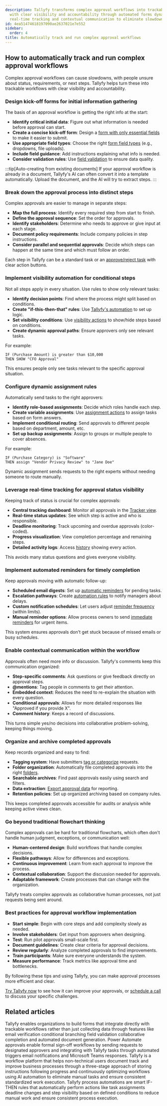 ```yaml
---
description: Tallyfy transforms complex approval workflows into trackable processes
  with clear visibility and accountability through automated forms dynamic assignments
  real-time tracking and contextual communication to eliminate slowdowns and confusion.
id: 4ea51474618197090ae2637021e7e552
sidebar:
  order: 4
title: Automatically track and run complex approval workflows
---
```


## How to automatically track and run complex approval workflows

Complex approval workflows can cause slowdowns, with people unsure about status, requirements, or next steps. Tallyfy helps turn these into trackable workflows with clear visibility and accountability.

### Design kick-off forms for initial information gathering

The basis of an approval workflow is getting the right info at the start:

- **Identify critical initial data**: Figure out what information is needed before approval can start.
- **Create a concise kick-off form**: Design a [form with only essential fields](/products/pro/tutorials/how-to/build-effective-forms/) to make it easier to submit.
- **Use appropriate field types**: Choose the right [form field types](/products/pro/tracking-and-tasks/tasks/what-are-form-fields-in-tallyfy/) (e.g., dropdowns, file uploads).
- **Include field guidance**: Add instructions explaining what info is needed.
- **Consider validation rules**: Use [field validation](/products/pro/tracking-and-tasks/tasks/what-are-form-fields-in-tallyfy/#short-text-field) to ensure data quality.

:::tip[Auto-creating from existing documents]
If your approval workflow is already in a document, Tallyfy's AI can often convert it into a template automatically. Upload the document, and the AI will try to extract steps.
:::

### Break down the approval process into distinct steps

Complex approvals are easier to manage in separate steps:

- **Map the full process**: Identify every required step from start to finish.
- **Define the approval sequence**: Set the order for approvals.
- **Identify stakeholders**: Determine who needs to approve or give input at each stage.
- **Document policy requirements**: Include company policies in step instructions.
- **Consider parallel and sequential approvals**: Decide which steps can happen at the same time and which must follow an order.

Each step in Tallyfy can be a standard task or an [approve/reject task](/products/pro/tracking-and-tasks/tasks/what-types-of-tasks-can-i-create-with-tallyfy/#approvereject) with clear action buttons.

### Implement visibility automation for conditional steps

Not all steps apply in every situation. Use rules to show only relevant tasks:

- **Identify decision points**: Find where the process might split based on conditions.
- **Create "if-this-then-that" rules**: Use [Tallyfy's automation](/products/pro/documenting/templates/automations/) to set up logic.
- **Set visibility conditions**: Use [visibility actions](/products/pro/documenting/templates/automations/actions/visibility-actions/) to show/hide steps based on conditions.
- **Create dynamic approval paths**: Ensure approvers only see relevant tasks.

For example:
```
IF (Purchase Amount) is greater than $10,000
THEN SHOW "CFO Approval"
```
This ensures people only see tasks relevant to the specific approval situation.

### Configure dynamic assignment rules

Automatically send tasks to the right approvers:

- **Identify role-based assignments**: Decide which roles handle each step.
- **Create variable assignments**: Use [assignment actions](/products/pro/documenting/templates/automations/actions/asignment-actions/) to assign tasks based on form answers.
- **Implement conditional routing**: Send approvals to different people based on department, amount, etc.
- **Set up backup assignments**: Assign to groups or multiple people to cover absences.

For example:
```
IF (Purchase Category) is "Software"
THEN assign "Vendor Privacy Review" to "Jane Doe"
```
Dynamic assignment sends requests to the right experts without needing someone to route manually.

### Leverage real-time tracking for approval status visibility

Keeping track of status is crucial for complex approvals:

- **Central tracking dashboard**: Monitor all approvals in the [Tracker view](/products/pro/tracking-and-tasks/tracker-view/how-can-i-manage-and-track-my-processes-on-tallyfy/).
- **Real-time status updates**: See which step is active and who is responsible.
- **Deadline monitoring**: Track upcoming and overdue approvals (color-coded).
- **Progress visualization**: View completion percentage and remaining steps.
- **Detailed activity logs**: Access [history](/products/pro/tracking-and-tasks/tracker-view/how-can-i-track-process-activities-on-tallyfy/) showing every action.

This avoids many status questions and gives everyone visibility.

### Implement automated reminders for timely completion

Keep approvals moving with automatic follow-up:

- **Scheduled email digests**: Set up [automatic reminders](/products/pro/tracking-and-tasks/tasks/how-can-i-send-email-reminders-in-tallyfy/) for pending tasks.
- **Escalation pathways**: Create [automation rules](/products/pro/documenting/templates/automations/actions/status-actions/) to notify managers about delays.
- **Custom notification schedules**: Let users adjust [reminder frequency](/products/pro/settings/personal-settings/how-can-i-manage-email-notifications-in-tallyfy/) (within limits).
- **Manual reminder options**: Allow process owners to send [immediate reminders](/products/pro/tracking-and-tasks/tasks/how-can-i-send-email-reminders-in-tallyfy/#sending-manual-ad-hoc-reminders) for urgent items.

This system ensures approvals don't get stuck because of missed emails or busy schedules.

### Enable contextual communication within the workflow

Approvals often need more info or discussion. Tallyfy's comments keep this communication organized:

- **Step-specific comments**: Ask questions or give feedback directly on approval steps.
- **\@mentions**: Tag people in comments to get their attention.
- **Embedded context**: Reduces the need to re-explain the situation with every question.
- **Conditional approvals**: Allows for more detailed responses like "Approved if you provide X".
- **Comment history**: Keeps a record of discussions.

This turns simple yes/no decisions into collaborative problem-solving, keeping things moving.

### Organize and archive completed approvals

Keep records organized and easy to find:

- **Tagging system**: Have submitters [tag or categorize](/products/pro/documenting/templates/how-to-manage-templates-and-processes-with-tags/) requests.
- **Folder organization**: Automatically file completed approvals into the right [folders](/products/pro/tracking-and-tasks/tracker-view/organize-processes/).
- **Searchable archives**: Find past approvals easily using search and filters.
- **Data extraction**: [Export approval data](/products/pro/tracking-and-tasks/processes/how-can-i-export-tallyfy-processes-to-csv/) for reporting.
- **Retention policies**: Set up organized archiving based on company rules.

This keeps completed approvals accessible for audits or analysis while keeping active views clean.

### Go beyond traditional flowchart thinking

Complex approvals can be hard for traditional flowcharts, which often don't handle human judgment, exceptions, or communication well:

- **Human-centered design**: Build workflows that handle complex decisions.
- **Flexible pathways**: Allow for differences and exceptions.
- **Continuous improvement**: Learn from each approval to improve the process.
- **Contextual collaboration**: Support the discussion needed for approvals.
- **Adaptable framework**: Create processes that can change with the organization.

Tallyfy treats complex approvals as collaborative human processes, not just requests being sent around.

### Best practices for approval workflow implementation

- **Start simple**: Begin with core steps and add complexity slowly as needed.
- **Involve stakeholders**: Get input from approvers when designing.
- **Test**: Run pilot approvals small-scale first.
- **Document guidelines**: Create clear criteria for approval decisions.
- **Review regularly**: Analyze completed approvals to find improvements.
- **Train participants**: Make sure everyone understands the system.
- **Measure performance**: Track metrics like approval time and bottlenecks.

By following these tips and using Tallyfy, you can make approval processes more efficient and clear.

[Try Tallyfy now](https://tallyfy.com/start/) to see how it can improve your approvals, or [schedule a call](https://tallyfy.com/booking/) to discuss your specific challenges.


## Related articles
<CardGrid>
<LinkTitleCard header="<b>How To > Build effective forms</b>" href="/products/pro/tutorials/how-to/build-effective-forms/" > Tallyfy enables organizations to build forms that integrate directly with trackable workflows rather than just collecting data through features like email verification conditional branching field validation collaborative completion and automated document generation. </LinkTitleCard>
<LinkTitleCard header="<b>Power Automate > Building approval workflows with Power Automate</b>" href="/products/pro/integrations/middleware/power-automate/building-approval-workflows-with-power-automate/" > Power Automate approvals enable formal sign-off workflows by sending requests to designated approvers and integrating with Tallyfy tasks through automated triggers email notifications and Microsoft Teams responses. </LinkTitleCard>
<LinkTitleCard header="<b>Introduction</b>" href="/products/pro/" > Tallyfy is a workflow platform that helps non-technical users document track and improve business processes through a three-stage approach of storing instructions following progress and continuously optimizing workflows using AI automation to eliminate manual tasks and ensure consistent standardized work execution. </LinkTitleCard>
<LinkTitleCard header="<b>Templates > Automations</b>" href="/products/pro/documenting/templates/automations/" > Tallyfy process automations are smart IF-THEN rules that automatically perform actions like task assignments deadline changes and step visibility based on defined conditions to reduce manual work and ensure consistent process execution. </LinkTitleCard>
</CardGrid>